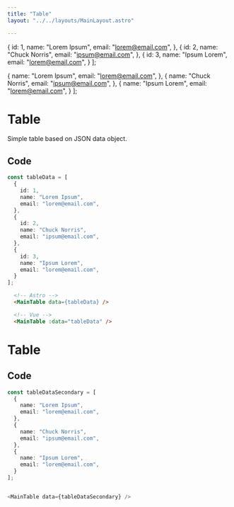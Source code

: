 ```yaml
---
title: "Table"
layout: "../../layouts/MainLayout.astro"

---
```


  {
    id: 1,
    name: "Lorem Ipsum",
    email: "lorem@email.com",
  },
  {
    id: 2,
    name: "Chuck Norris",
    email: "ipsum@email.com",
  },
  {
    id: 3,
    name: "Ipsum Lorem",
    email: "lorem@email.com",
  }
];

  {
    name: "Lorem Ipsum",
    email: "lorem@email.com",
  },
  {
    name: "Chuck Norris",
    email: "ipsum@email.com",
  },
  {
    name: "Ipsum Lorem",
    email: "lorem@email.com",
  }
];


# Table

Simple table based on JSON data object.

<div class="component-preview">
    <MainTable data={tableData}></MainTable>
</div>

## Code

```ts
const tableData = [
  {
    id: 1,
    name: "Lorem Ipsum",
    email: "lorem@email.com",
  },
  {
    id: 2,
    name: "Chuck Norris",
    email: "ipsum@email.com",
  },
  {
    id: 3,
    name: "Ipsum Lorem",
    email: "lorem@email.com",
  }
];

```

```html
  <!-- Astro -->
  <MainTable data={tableData} />

  <!-- Vue -->
  <MainTable :data="tableData" />
```



# Table

<div class="component-preview">
    <MainTable data={tableDataSecondary} />
</div>

## Code

```ts
const tableDataSecondary = [
  {
    name: "Lorem Ipsum",
    email: "lorem@email.com",
  },
  {
    name: "Chuck Norris",
    email: "ipsum@email.com",
  },
  {
    name: "Ipsum Lorem",
    email: "lorem@email.com",
  }
];


<MainTable data={tableDataSecondary} />
```